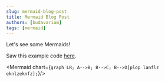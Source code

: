 ```yaml
---
slug: mermaid-blog-post
title: Mermaid Blog Post
authors: [budavariam]
tags: [mermaid]
---
```


Let's see some Mermaids!

<!--truncate-->

Saw this example code [here](https://github.com/facebook/docusaurus/issues/1258#issuecomment-594393744).

<Mermaid chart={`
    graph LR;
        A-->B;
        B-->C;
        B-->D[plop lanflz eknlzeknfz];
`}/>
